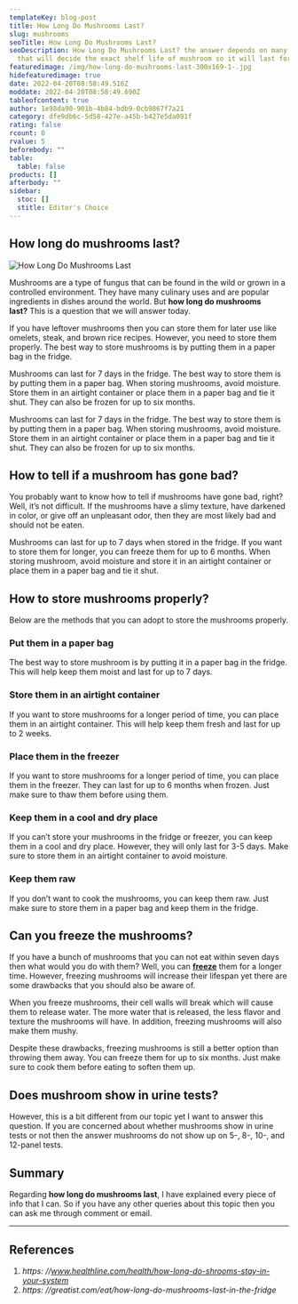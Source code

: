 ```yaml
---
templateKey: blog-post
title: How Long Do Mushrooms Last?
slug: mushrooms
seoTitle: How Long Do Mushrooms Last?
seoDescription: How Long Do Mushrooms Last? the answer depends on many factors
  that will decide the exact shelf life of mushroom so it will last for...
featuredimage: /img/how-long-do-mushrooms-last-300x169-1-.jpg
hidefeaturedimage: true
date: 2022-04-20T08:58:49.516Z
moddate: 2022-04-20T08:58:49.690Z
tableofcontent: true
author: 1e98da90-901b-4b84-bdb9-0cb9867f7a21
category: dfe9db6c-5d58-427e-a45b-b427e5da091f
rating: false
rcount: 0
rvalue: 5
beforebody: ""
table:
  table: false
products: []
afterbody: ""
sidebar:
  stoc: []
  stitle: Editor's Choice
---
```

## How long do mushrooms last?

![How Long Do Mushrooms Last](/img/how-long-do-mushrooms-last-300x169-1-.jpg "How Long Do Mushrooms Last")

Mushrooms are a type of fungus that can be found in the wild or grown in a controlled environment. They have many culinary uses and are popular ingredients in dishes around the world. But **how long do mushrooms last?** This is a question that we will answer today.

If you have leftover mushrooms then you can store them for later use like omelets, steak, and brown rice recipes. However, you need to store them properly. The best way to store mushrooms is by putting them in a paper bag in the fridge.

Mushrooms can last for 7 days in the fridge. The best way to store them is by putting them in a paper bag. When storing mushrooms, avoid moisture. Store them in an airtight container or place them in a paper bag and tie it shut. They can also be frozen for up to six months.

Mushrooms can last for 7 days in the fridge. The best way to store them is by putting them in a paper bag. When storing mushrooms, avoid moisture. Store them in an airtight container or place them in a paper bag and tie it shut. They can also be frozen for up to six months.

## How to tell if a mushroom has gone bad?

You probably want to know how to tell if mushrooms have gone bad, right? Well, it’s not difficult. If the mushrooms have a slimy texture, have darkened in color, or give off an unpleasant odor, then they are most likely bad and should not be eaten.

Mushrooms can last for up to 7 days when stored in the fridge. If you want to store them for longer, you can freeze them for up to 6 months. When storing mushroom, avoid moisture and store it in an airtight container or place them in a paper bag and tie it shut.

## How to store mushrooms properly?

Below are the methods that you can adopt to store the mushrooms properly.

### Put them in a paper bag

The best way to store mushroom is by putting it in a paper bag in the fridge. This will help keep them moist and last for up to 7 days.

### Store them in an airtight container

If you want to store mushrooms for a longer period of time, you can place them in an airtight container. This will help keep them fresh and last for up to 2 weeks.

### Place them in the freezer

If you want to store mushrooms for a longer period of time, you can place them in the freezer. They can last for up to 6 months when frozen. Just make sure to thaw them before using them.

### Keep them in a cool and dry place

If you can’t store your mushrooms in the fridge or freezer, you can keep them in a cool and dry place. However, they will only last for 3-5 days. Make sure to store them in an airtight container to avoid moisture.

### Keep them raw

If you don’t want to cook the mushrooms, you can keep them raw. Just make sure to store them in a paper bag and keep them in the fridge.

## Can you freeze the mushrooms?

If you have a bunch of mushrooms that you can not eat within seven days then what would you do with them? Well, you can **[freeze](https://en.wikipedia.org/wiki/Freeze)** them for a longer time. However, freezing mushrooms will increase their lifespan yet there are some drawbacks that you should also be aware of.

When you freeze mushrooms, their cell walls will break which will cause them to release water. The more water that is released, the less flavor and texture the mushrooms will have. In addition, freezing mushrooms will also make them mushy.

Despite these drawbacks, freezing mushrooms is still a better option than throwing them away. You can freeze them for up to six months. Just make sure to cook them before eating to soften them up.

## Does mushroom show in urine tests?

However, this is a bit different from our topic yet I want to answer this question. If you are concerned about whether mushrooms show in urine tests or not then the answer mushrooms do not show up on 5-, 8-, 10-, and 12-panel tests.

## Summary

Regarding **how long do mushrooms last**, I have explained every piece of info that I can. So if you have any other queries about this topic then you can ask me through comment or email.

- - -

## References

1. *https: //www.healthline.com/health/how-long-do-shrooms-stay-in-your-system*
2. *https: //greatist.com/eat/how-long-do-mushrooms-last-in-the-fridge*